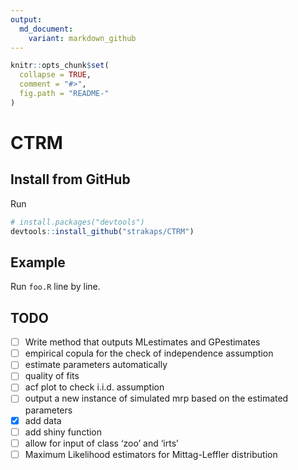 ```yaml
---
output:
  md_document:
    variant: markdown_github
---
```


<!-- README.md is generated from README.Rmd. Please edit that file -->

```r
knitr::opts_chunk$set(
  collapse = TRUE,
  comment = "#>",
  fig.path = "README-"
)
```

# CTRM

## Install from GitHub

Run 

```r
# install.packages("devtools")
devtools::install_github("strakaps/CTRM")
```


## Example

Run `foo.R` line by line.


## TODO

- [ ] Write method that outputs MLestimates and GPestimates
- [ ] empirical copula for the check of independence assumption
- [ ] estimate parameters automatically 
- [ ] quality of fits
- [ ] acf plot to check i.i.d. assumption
- [ ] output a new instance of simulated mrp based on the estimated
      parameters
- [x] add data
- [ ] add shiny function
- [ ] allow for input of class 'zoo' and 'irts'
- [ ] Maximum Likelihood estimators for Mittag-Leffler distribution

